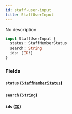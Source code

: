 ```yaml
---
id: staff-user-input
title: StaffUserInput
---
```


No description

```graphql
input StaffUserInput {
  status: StaffMemberStatus
  search: String
  ids: [ID!]
}
```

### Fields

#### `status` ([`StaffMemberStatus`](../../../developer/api-reference/enums/staff-member-status))

#### `search` ([`String`](../../../developer/api-reference/scalars/string))

#### `ids` ([`ID`](../../../developer/api-reference/scalars/id))
